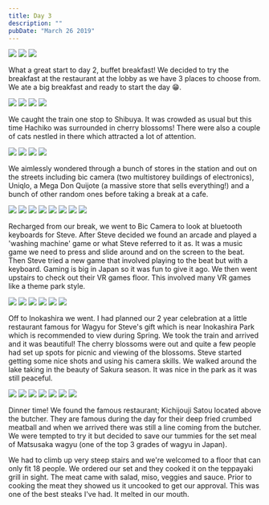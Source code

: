 ```yaml
---
title: Day 3
description: ""
pubDate: "March 26 2019"
---
```



<Grid>
  <Img src="2019-japan/3e716d02-2df5-4b48-949e-a0ed9848d4ef-542c341d1d275a0b3a560970da871e83fb943c41.jpg" />
  <Img src="2019-japan/aaec72e0-042b-478c-8e17-7948d24ed3ee-e354f44def5426525ac3d69289b1f09f05cf277d.jpg" />
  <Img src="2019-japan/f2c4ea3a-8edb-4bea-98ac-b17589482af9-e354f44def5426525ac3d69289b1f09f05cf277d.jpg" />
</Grid>

What a great start to day 2, buffet breakfast! We decided to try the breakfast at the restaurant at the lobby as we have 3 places to choose from. We ate a big breakfast and ready to start the day 😁.

<Grid>
  <Img src="2019-japan/f0caad18-01ee-4186-bf89-0e0a49331ce1-0a308fc699324486e24bcc301b56038c0be673df.jpg" />
  <Img src="2019-japan/89f2e34c-7b24-4633-954a-8db4a0ff7e14-5c3bbc0c478e3591c5bcdfa62dd6c5658ef50e8e.jpg" />
  <Img src="2019-japan/b73264ea-101c-4331-addf-61eabbb4fc68-1f7f58bf93202ad717480e0afab8c8955f4b89f6.jpg" />
  <Img src="2019-japan/5a1e4391-bb5e-4638-b7c2-32f01617f1ea-15cd4d6a56d333c0efbc7c8530828c314c375514.jpg" />
</Grid>

We caught the train one stop to Shibuya. It was crowded as usual but this time Hachiko was surrounded in cherry blossoms! There were also a couple of cats nestled in there which attracted a lot of attention.

<Grid>
  <Img src="2019-japan/fb226ec4-b74b-4342-8931-2a0b392a2b40-15bd1732d250cf4eb8c9b9df5ebbb78d4e353d2c.jpg" />
  <Img src="2019-japan/c9822d75-bf38-45e6-9f16-cd1b6b058245-d1474d1527f03c8746fce5da74d9dc679b999ca8.jpg" />
  <Img src="2019-japan/eb32e59c-23ef-4f24-bac7-3c69c8f1025f-8f6eef2396cd2969e2dfbefb938870cd363cdb22.jpg" />
  <Img src="2019-japan/72afdf97-a082-40cf-9379-b5add2adacb9-8f6eef2396cd2969e2dfbefb938870cd363cdb22.jpg" />
</Grid>

We aimlessly wondered through a bunch of stores in the station and out on the streets including bic camera (two multistorey buildings of electronics), Uniqlo, a Mega Don Quijote (a massive store that sells everything!) and a bunch of other random ones before taking a break at a cafe.

<Grid>
  <Img src="2019-japan/d8d40583-247c-46b5-af84-88f81fc49f5f-27d270d13053aa413c2f6a9619d9770f0e651e09.jpg" />
  <Img src="2019-japan/9fadba44-37e5-4555-ba52-3a1133afe73d-670b28041741cc004142a90909099a92d0cbdd21.jpg" />
  <Img src="2019-japan/1abe5e16-247d-42fc-b0e8-dac2a52505d1-13c004b64a6f5fc2956b694a1f150cd5dd574831.jpg" />
  <Img src="2019-japan/caa29721-31da-4588-b701-59cae7d5a5b0-d40b829455b25ec267eadeb38366f4fb1c070eed.jpg" />
  <Img src="2019-japan/2d2ec6d3-8014-44fd-b335-3d165debca1d-f2cf4d282176955682062adfa694c84275d35503.jpg" />
  <Img src="2019-japan/48cfc40b-eed0-49fc-b9c6-b1513cc76aaa-787e98bfb0d0a5e438fc1388f8baf14ecfb4668d.jpg" />
  <Img src="2019-japan/35fa96c9-cb86-408f-9112-eaed274b5a53-66b90bd09779bb6ac92e2230a5bf1c95b4983568.jpg" />
  <Img src="2019-japan/1244d27b-56ca-46e7-a4c3-a417058cf72e-c27aaea61cadc588a32cc04539e3bb91ed3a0163.jpg" />
</Grid>

Recharged from our break, we went to Bic Camera to look at bluetooth keyboards for Steve. After Steve decided we found an arcade and played a 'washing machine' game or what Steve referred to it as. It was a music game we need to press and slide around and on the screen to the beat. Then Steve tried a new game that involved playing to the beat but with a keyboard. Gaming is big in Japan so it was fun to give it ago. We then went upstairs to check out their VR games floor. This involved many VR games like a theme park style.

<Grid>
  <Img src="2019-japan/c7ee5095-4293-4b38-b62d-444ab866458c-acdeb08b94e4d9b720082660d5fce8833e6b3c58.jpg" />
  <Img src="2019-japan/7ba6995a-1f05-43e0-a93c-2dcc58bda987-15c96c0a40b44a61802c12e508da53772af54940.jpg" />
  <Img src="2019-japan/b6f4fe55-8432-4ed7-99a4-7e4d7da1066f-bb6d0a7428fc2f54366a4c93c0dacab8716a033a.jpg" />
  <Img src="2019-japan/fccddeff-173f-4c43-b57a-92c2c3c05df7-bf7b4457257d440f771e83b192fc3f1780b6eddc.jpg" />
  <Img src="2019-japan/ce812457-79a7-45ba-a909-6a90914e6e34-7fae1d088ad00e20dda4a1def6e5007be1ac61d0.jpg" />
  <Img src="2019-japan/d48de608-a72a-4c92-ba89-475b24216c4a-9af408484bf6814cb93629a99110d08c6281f9ca.jpg" />
</Grid>

Off to Inokashira we went. I had planned our 2 year celebration at a little restaurant famous for Wagyu for Steve's gift which is near Inokashira Park which is recommended to view during Spring. We took the train and arrived and it was beautiful! The cherry blossoms were out and quite a few people had set up spots for picnic and viewing of the blossoms. Steve started getting some nice shots and using his camera skills. We walked around the lake taking in the beauty of Sakura season. It was nice in the park as it was still peaceful.

<Grid>
  <Img src="2019-japan/8e68a4b5-a462-46b0-bda6-fad61f1d78d0-723d38b2b2f7b00c3bf9f71c0a1b72fa5170d7a7.jpg" />
  <Img src="2019-japan/b03bb93f-5acb-4a12-9227-4cfd1e6b8df2-8ae0fa49d3ebfa5eb20c63ef4a8c4be8b463ad16.jpg" />
  <Img src="2019-japan/84273a0e-32e9-47b6-aeb1-a5f414bae99b-d74c6aa9b29fb788b8f54b2cebbffb2308ca0a88.jpg" />
  <Img src="2019-japan/41619abd-c646-4968-be61-fcd2a08fd2a4-7122da5d74b3b952235bdc868bf13b56fe94608f.jpg" />
  <Img src="2019-japan/b3a373e3-27c0-45d1-8cf0-bd9f8ed982f4-81cfc6c530a21f3fb2c7e6835f74cad7246d0470.jpg" />
  <Img src="2019-japan/f2bc374c-4e47-42d8-8433-d2dd32bc670e-d6b349546fd2f215992c50da2d8484e28698982e.jpg" />
  <Img src="2019-japan/2170897a-8048-4f6d-b209-d39183e9b944-a554cb3eb16c71981cc8582a7709e5e3a81ce774.jpg" />
</Grid>

Dinner time! We found the famous restaurant; Kichijouji Satou located above the butcher. They are famous during the day for their deep fried crumbed meatball and when we arrived there was still a line coming from the butcher. We were tempted to try it but decided to save our tummies for the set meal of Matsusaka wagyu (one of the top 3 grades of wagyu in Japan).

We had to climb up very steep stairs and we're welcomed to a floor that can only fit 18 people. We ordered our set and they cooked it on the teppayaki grill in sight. The meat came with salad, miso, veggies and sauce. Prior to cooking the meat they showed us it uncooked to get our approval. This was one of the best steaks I've had. It melted in our mouth.
